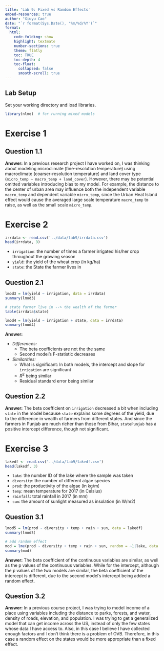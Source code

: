 ```yaml
---
title: 'Lab 9: Fixed vs Random Effects'
embed-resources: true
author: "Xiuyu Cao"
date: "`r format(Sys.Date(), '%m/%d/%Y')`"
format:
  html:
    code-folding: show
    highlight: textmate
    number-sections: true
    theme: flatly
    toc: TRUE
    toc-depth: 4
    toc-float:
      collapsed: false
      smooth-scroll: true
---
```


## Lab Setup
Set your working directory and load libraries.
```r
library(nlme)  # for running mixed models
```

# Exercise 1
## Question 1.1
**Answer:** In a previous research project I have worked on, I was thinking about modeling microclimate (fine-resolution temperature) using macroclimate (coarser-resolution temperature) and land cover type (`micro_temp ~ macro_temp + land_cover`). However, there may be potential omitted variables introducing bias to my model. For example, the distance to the center of urban area may influence both the independent variable `macro_temp` and dependent variable `micro_temp`, since the Urban Heat Island effect would cause the averaged large scale temperature `macro_temp` to raise, as well as the small scale `micro_temp`.


# Exercise 2
```r
irrdata <- read.csv('../data/lab9/irrdata.csv')
head(irrdata, 3)
```

* `irrigation`: the number of times a farmer irrigated his/her crop throughout the growing season
* `yield`: the yield of the wheat crop (in kg/ha)
* `state`: the State the farmer lives in

## Question 2.1
```r
lmod3 = lm(yield ~ irrigation, data = irrdata)
summary(lmod3)

# state farmer live in --> the wealth of the farmer
table(irrdata$state)

lmod4 = lm(yield ~ irrigation + state, data = irrdata)
summary(lmod4)
```
**Answer:**

* *Differences:* 
  * The beta coefficients are not the the same
  * Second model's F-statistic decreases
* *Similarities:*
  * What is significant: In both models, the intercept and slope for `irrigation` are significant
  * $R^2$ being similar
  * Residual standard error being similar


## Question 2.2
**Answer:** The beta coefficient on `irrigation` decreased a bit when including `state` in the model because `state` explains some degrees of the yield, due to the difference in wealth of farmers from different states. And since the farmers in Punjab are much richer than those from Bihar, `statePunjab` has a positive intercept difference, though not significant.


# Exercise 3
```r
lakedf <- read.csv('../data/lab9/lakedf.csv')
head(lakedf, 3)
```
* `lake`: the number ID of the lake where the sample was taken
* `diversity`: the number of different algae species
* `prod`: the productivity of the algae (in kg/m)
* `temp`: mean temperature for 2017 (in Celsius)
* `rainfall`: total rainfall in 2017 (in mm)
* `sun`: the amount of sunlight measured as insolation (in W/m2)

## Question 3.1
```r
lmod5 = lm(prod ~ diversity + temp + rain + sun, data = lakedf)
summary(lmod5)

# add random effect
mod = lme(prod ~ diversity + temp + rain + sun, random = ~1|lake, data = lakedf)
summary(mod)
```
**Answer:** The beta coefficient of the continuous variables are similar, as well as the p values of the continuous variables. While for the intercept, although the p values of the two models are similar, the beta coefficient of the intercept is different, due to the second model's intercept being added a random effect.

## Question 3.2
**Answer:** In a previous course project, I was trying to model income of a place using variables including the distance to parks, forests, and water, density of roads, elevation, and population. I was trying to get a generalized model that can get income across the US, instead of only the few states whose data I have access to. Also, in this case I believe I have collected enough factors and I don't think there is a problem of OVB. Therefore, in this case a random effect on the states would be more appropriate than a fixed effect.

